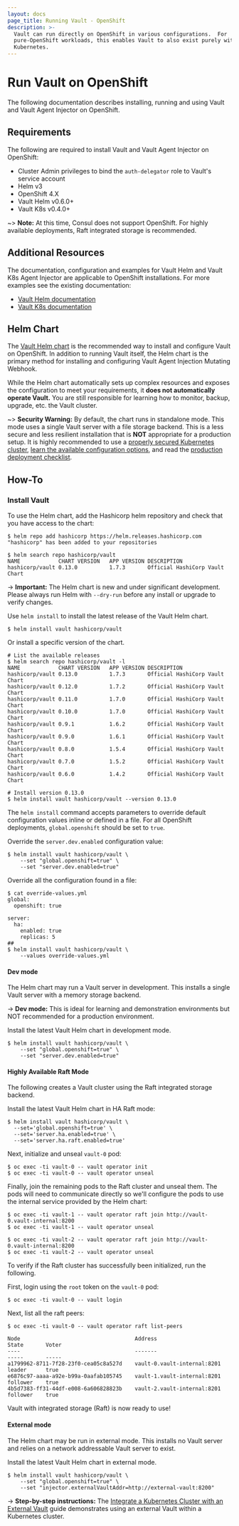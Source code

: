 ```yaml
---
layout: docs
page_title: Running Vault - OpenShift
description: >-
  Vault can run directly on OpenShift in various configurations.  For
  pure-OpenShift workloads, this enables Vault to also exist purely within
  Kubernetes.
---
```


# Run Vault on OpenShift

The following documentation describes installing, running and using
Vault and Vault Agent Injector on OpenShift.

## Requirements

The following are required to install Vault and Vault Agent Injector
on OpenShift:

- Cluster Admin privileges to bind the `auth-delegator` role to Vault's service account
- Helm v3
- OpenShift 4.X
- Vault Helm v0.6.0+
- Vault K8s v0.4.0+

~> **Note:** At this time, Consul does not support OpenShift. For highly available
deployments, Raft integrated storage is recommended.

## Additional Resources

The documentation, configuration and examples for Vault Helm and Vault K8s Agent Injector
are applicable to OpenShift installations. For more examples see the existing documentation:

- [Vault Helm documentation](/vault/docs/platform/k8s/helm)
- [Vault K8s documentation](/vault/docs/platform/k8s/injector)

## Helm Chart

The [Vault Helm chart](https://github.com/hashicorp/vault-helm)
is the recommended way to install and configure Vault on OpenShift.
In addition to running Vault itself, the Helm chart is the primary
method for installing and configuring Vault Agent Injection Mutating
Webhook.

While the Helm chart automatically sets up complex resources and exposes the
configuration to meet your requirements, it **does not automatically operate
Vault.** You are still responsible for learning how to monitor, backup, upgrade,
etc. the Vault cluster.

~> **Security Warning:** By default, the chart runs in standalone mode. This
mode uses a single Vault server with a file storage backend. This is a less
secure and less resilient installation that is **NOT** appropriate for a
production setup. It is highly recommended to use a [properly secured Kubernetes
cluster](https://kubernetes.io/docs/tasks/administer-cluster/securing-a-cluster/),
[learn the available configuration
options](/vault/docs/platform/k8s/helm/configuration), and read the [production deployment
checklist](/vault/docs/platform/k8s/helm/run#architecture).

## How-To

### Install Vault

To use the Helm chart, add the Hashicorp helm repository and check that you have
access to the chart:

```shell-session
$ helm repo add hashicorp https://helm.releases.hashicorp.com
"hashicorp" has been added to your repositories

$ helm search repo hashicorp/vault
NAME           	CHART VERSION	APP VERSION	DESCRIPTION
hashicorp/vault	0.13.0       	1.7.3      	Official HashiCorp Vault Chart
```

-> **Important:** The Helm chart is new and under significant development.
Please always run Helm with `--dry-run` before any install or upgrade to verify
changes.

Use `helm install` to install the latest release of the Vault Helm chart.

```shell-session
$ helm install vault hashicorp/vault
```

Or install a specific version of the chart.

```shell-session
# List the available releases
$ helm search repo hashicorp/vault -l
NAME           	CHART VERSION	APP VERSION	DESCRIPTION
hashicorp/vault	0.13.0       	1.7.3      	Official HashiCorp Vault Chart
hashicorp/vault	0.12.0       	1.7.2      	Official HashiCorp Vault Chart
hashicorp/vault	0.11.0       	1.7.0      	Official HashiCorp Vault Chart
hashicorp/vault	0.10.0       	1.7.0      	Official HashiCorp Vault Chart
hashicorp/vault	0.9.1        	1.6.2      	Official HashiCorp Vault Chart
hashicorp/vault	0.9.0        	1.6.1      	Official HashiCorp Vault Chart
hashicorp/vault	0.8.0        	1.5.4      	Official HashiCorp Vault Chart
hashicorp/vault	0.7.0        	1.5.2      	Official HashiCorp Vault Chart
hashicorp/vault	0.6.0        	1.4.2      	Official HashiCorp Vault Chart

# Install version 0.13.0
$ helm install vault hashicorp/vault --version 0.13.0
```

The `helm install` command accepts parameters to override default configuration
values inline or defined in a file. For all OpenShift deployments, `global.openshift`
should be set to `true`.

Override the `server.dev.enabled` configuration value:

```shell-session
$ helm install vault hashicorp/vault \
    --set "global.openshift=true" \
    --set "server.dev.enabled=true"
```

Override all the configuration found in a file:

```shell-session
$ cat override-values.yml
global:
  openshift: true

server:
  ha:
    enabled: true
    replicas: 5
##
$ helm install vault hashicorp/vault \
    --values override-values.yml
```

#### Dev mode

The Helm chart may run a Vault server in development. This installs a single
Vault server with a memory storage backend.

-> **Dev mode:** This is ideal for learning and demonstration environments but
NOT recommended for a production environment.

Install the latest Vault Helm chart in development mode.

```shell-session
$ helm install vault hashicorp/vault \
    --set "global.openshift=true" \
    --set "server.dev.enabled=true"
```

#### Highly Available Raft Mode

The following creates a Vault cluster using the Raft integrated storage backend.

Install the latest Vault Helm chart in HA Raft mode:

```shell-session
$ helm install vault hashicorp/vault \
  --set='global.openshift=true' \
  --set='server.ha.enabled=true' \
  --set='server.ha.raft.enabled=true'
```

Next, initialize and unseal `vault-0` pod:

```shell-session
$ oc exec -ti vault-0 -- vault operator init
$ oc exec -ti vault-0 -- vault operator unseal
```

Finally, join the remaining pods to the Raft cluster and unseal them. The pods
will need to communicate directly so we'll configure the pods to use the internal
service provided by the Helm chart:

```shell-session
$ oc exec -ti vault-1 -- vault operator raft join http://vault-0.vault-internal:8200
$ oc exec -ti vault-1 -- vault operator unseal

$ oc exec -ti vault-2 -- vault operator raft join http://vault-0.vault-internal:8200
$ oc exec -ti vault-2 -- vault operator unseal
```

To verify if the Raft cluster has successfully been initialized, run the following.

First, login using the `root` token on the `vault-0` pod:

```shell-session
$ oc exec -ti vault-0 -- vault login
```

Next, list all the raft peers:

```shell-session
$ oc exec -ti vault-0 -- vault operator raft list-peers

Node                                    Address                        State       Voter
----                                    -------                        -----       -----
a1799962-8711-7f28-23f0-cea05c8a527d    vault-0.vault-internal:8201    leader      true
e6876c97-aaaa-a92e-b99a-0aafab105745    vault-1.vault-internal:8201    follower    true
4b5d7383-ff31-44df-e008-6a606828823b    vault-2.vault-internal:8201    follower    true
```

Vault with integrated storage (Raft) is now ready to use!

#### External mode

The Helm chart may be run in external mode. This installs no Vault server and
relies on a network addressable Vault server to exist.

Install the latest Vault Helm chart in external mode.

```shell-session
$ helm install vault hashicorp/vault \
    --set "global.openshift=true" \
    --set "injector.externalVaultAddr=http://external-vault:8200"
```

-> **Step-by-step instructions:** The [Integrate a Kubernetes Cluster with an
External Vault](https://learn.hashicorp.com/vault/getting-started-k8s/external-vault)
guide demonstrates using an external Vault within a Kubernetes cluster.
